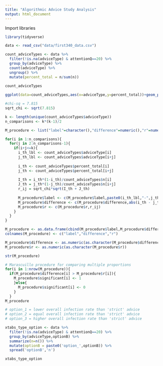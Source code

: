 ```yaml
---
title: "Algorithmic Advice Study Analysis"
output: html_document
---
```


Import libraries
```r
library(tidyverse)
```


```r
data <- read_csv("data/first340_data.csv") 
```

```r
count_adviceTypes <- data %>%
  filter(!is.na(adviceType) & attentionQ==20) %>% 
  group_by(adviceType) %>%
  count(adviceType) %>% 
  ungroup() %>% 
  mutate(percent_total = n/sum(n))
     
count_adviceTypes       
```

```r
ggplot(data=count_adviceTypes,aes(x=adviceType,y=percent_total))+geom_point()+ylim(0,1)
```

```r
#chi-sq = 7.815
sqrt_chi <- sqrt(7.815)

k <- length(unique(count_adviceTypes$adviceType))
n_comparisons <- k*(k-1)/2

M_procedure <- list("label"=character(),"difference"=numeric(),"r"=numeric())

for(i in 1:n_comparisons){
  for(j in 2:n_comparisons-1){
    if(i+j<=k){
      i_th_lbl <- count_adviceTypes$adviceType[i]
      j_th_lbl <- count_adviceTypes$adviceType[i+j]
      
      i_th <- count_adviceTypes$percent_total[i]
      j_th <- count_adviceTypes$percent_total[i+j]
      
      I_th = i_th*(1-i_th)/count_adviceTypes$n[i]
      J_th = j_th*(1-j_th)/count_adviceTypes$n[i+j]
      r_ij = sqrt_chi*sqrt(I_th + J_th) 
      
      M_procedure$label <- c(M_procedure$label,paste0(i_th_lbl,"-",j_th_lbl))
      M_procedure$difference <- c(M_procedure$difference,abs(i_th - j_th))
      M_procedure$r <- c(M_procedure$r,r_ij)
    }
  }
}

M_procedure <- as.data.frame(cbind(M_procedure$label,M_procedure$difference,M_procedure$r))
colnames(M_procedure) <- c("label","difference","r")

M_procedure$difference <- as.numeric(as.character(M_procedure$difference))
M_procedure$r <- as.numeric(as.character(M_procedure$r))
```

```r
str(M_procedure)
```


```r
# Marascuillo procedure for comparing multiple proportions
for(i in 1:nrow(M_procedure)){
  if(M_procedure$difference[i] > M_procedure$r[i]){
    M_procedure$significant[i] <- 1
    }else{
      M_procedure$significant[i] <- 0
    }
  }
M_procedure

# option_1 = lower overall infection rate than 'strict' advice
# option_2 = equal overall infection rate than 'strict' advice
# option_3 = higher overall infection rate than 'strict' advice
```

```r
xtabs_type_option <- data %>%
  filter(!is.na(adviceType) & attentionQ==20) %>%
  group_by(adviceType,optionB) %>% 
  summarize(n=n()) %>% 
  mutate(optionB = paste0('option_',optionB)) %>% 
  spread('optionB','n')

xtabs_type_option
```

